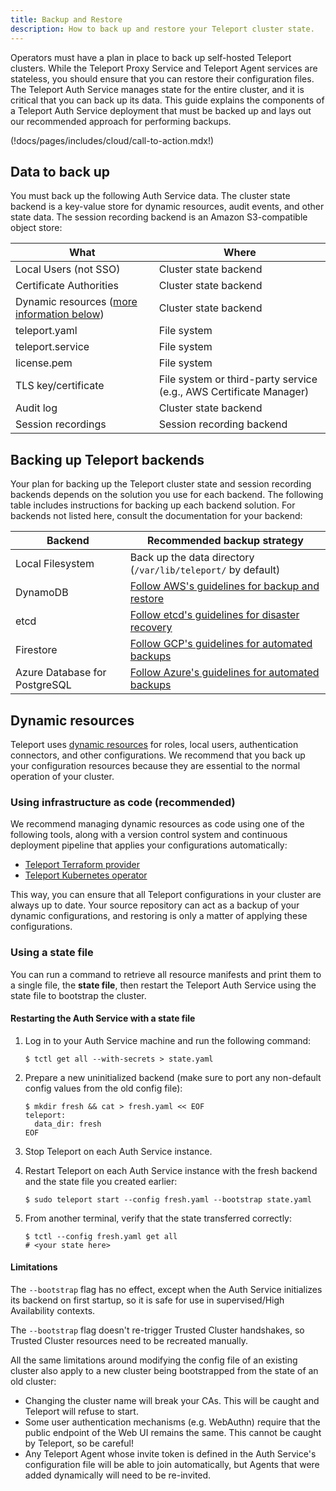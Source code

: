 ```yaml
---
title: Backup and Restore
description: How to back up and restore your Teleport cluster state.
---
```


Operators must have a plan in place to back up self-hosted Teleport clusters.
While the Teleport Proxy Service and Teleport Agent services are stateless, you
should ensure that you can restore their configuration files. The Teleport Auth
Service manages state for the entire cluster, and it is critical that you can
back up its data. This guide explains the components of a Teleport Auth Service
deployment that must be backed up and lays out our recommended approach for
performing backups. 

(!docs/pages/includes/cloud/call-to-action.mdx!)

## Data to back up

You must back up the following Auth Service data. The cluster state backend is a
key-value store for dynamic resources, audit events, and other state data. The
session recording backend is an Amazon S3-compatible object store:

| What | Where |
| - | - |
| Local Users (not SSO) | Cluster state backend |
| Certificate Authorities | Cluster state backend |
| Dynamic resources ([more information below](#dynamic-resources)) | Cluster state backend |
| teleport.yaml | File system |
| teleport.service | File system |
| license.pem | File system |
| TLS key/certificate | File system or third-party service (e.g., AWS Certificate Manager)|
| Audit log | Cluster state backend |
| Session recordings | Session recording backend |

## Backing up Teleport backends

Your plan for backing up the Teleport cluster state and session recording
backends depends on the solution you use for each backend. The following table
includes instructions for backing up each backend solution. For backends not
listed here, consult the documentation for your backend:

| Backend | Recommended backup strategy |
| - | - |
| Local Filesystem | Back up the data directory (`/var/lib/teleport/` by default) |
| DynamoDB | [Follow AWS's guidelines for backup and restore](https://docs.aws.amazon.com/amazondynamodb/latest/developerguide/BackupRestore.html) |
| etcd | [Follow etcd's guidelines for disaster recovery](https://etcd.io/docs/v2/admin_guide) |
| Firestore | [Follow GCP's guidelines for automated backups](https://firebase.google.com/docs/database/backups) |
| Azure Database for PostgreSQL | [Follow Azure's guidelines for automated backups](https://learn.microsoft.com/en-us/azure/backup/backup-azure-database-postgresql) |

## Dynamic resources

Teleport uses [dynamic
resources](../../infrastructure-as-code/infrastructure-as-code.mdx) for roles,
local users, authentication connectors, and other configurations. We recommend
that you back up your configuration resources because they are essential to the
normal operation of your cluster.

### Using infrastructure as code (recommended)

We recommend managing dynamic resources as code using one of the following
tools, along with a version control system and continuous deployment pipeline
that applies your configurations automatically:

- [Teleport Terraform
  provider](../../infrastructure-as-code/terraform-provider/terraform-provider.mdx)
- [Teleport Kubernetes
  operator](../../infrastructure-as-code/teleport-operator/teleport-operator.mdx)

This way, you can ensure that all Teleport configurations in your cluster are
always up to date. Your source repository can act as a backup of your dynamic
configurations, and restoring is only a matter of applying these configurations.

### Using a state file

You can run a command to retrieve all resource manifests and print them to a
single file, the **state file**, then restart the Teleport Auth Service using
the state file to bootstrap the cluster.

#### Restarting the Auth Service with a state file

1. Log in to your Auth Service machine and run the following command:

   ```code
   $ tctl get all --with-secrets > state.yaml
   ```

1. Prepare a new uninitialized backend (make sure to port any non-default config
   values from the old config file):

   ```code
   $ mkdir fresh && cat > fresh.yaml << EOF
   teleport:
     data_dir: fresh
   EOF
   ```

1. Stop Teleport on each Auth Service instance.

1. Restart Teleport on each Auth Service instance with the fresh backend and the
   state file you created earlier:

   ```code
   $ sudo teleport start --config fresh.yaml --bootstrap state.yaml
   ```

1. From another terminal, verify that the state transferred correctly:

   ```code
   $ tctl --config fresh.yaml get all
   # <your state here>
   ```

#### Limitations

The `--bootstrap` flag has no effect, except when the Auth Service initializes
its backend on first startup, so it is safe for use in supervised/High
Availability contexts.

The `--bootstrap` flag doesn't re-trigger Trusted Cluster handshakes, so Trusted
Cluster resources need to be recreated manually.

All the same limitations around modifying the config file of an existing cluster
also apply to a new cluster being bootstrapped from the state of an old cluster:

  - Changing the cluster name will break your CAs. This will be caught and Teleport
    will refuse to start.
  - Some user authentication mechanisms (e.g. WebAuthn) require that the public
    endpoint of the Web UI remains the same. This cannot be caught by Teleport,
    so be careful!
  - Any Teleport Agent whose invite token is defined in the Auth Service's
    configuration file will be able to join automatically, but Agents that were
    added dynamically will need to be re-invited.


